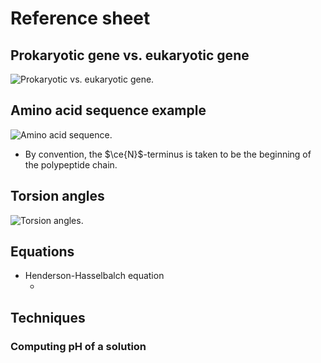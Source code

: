 # Reference sheet

## Prokaryotic gene vs. eukaryotic gene

![Prokaryotic vs. eukaryotic gene.](./pro-eu-gene.png)

## Amino acid sequence example

![Amino acid sequence.](./aaseq.png)

- By convention, the $\ce{N}$-terminus is taken to be the beginning of the polypeptide chain.

## Torsion angles

![Torsion angles.](./phi-psi.png)

## Equations

- Henderson-Hasselbalch equation
    - <C chem="\PH = \p{K_a} + \log \dfrac{\ce{[A-]}}{\ce{[HA]}}" />

## Techniques

### Computing pH of a solution